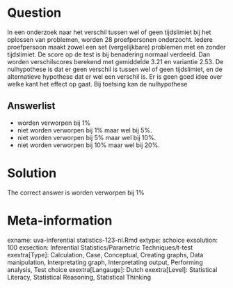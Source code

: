 Question
========

In een onderzoek naar het verschil tussen wel of geen tijdslimiet bij het oplossen van problemen, worden 28 proefpersonen onderzocht. Iedere proefpersoon maakt zowel een set (vergelijkbare) problemen met en zonder tijdslimiet. De score op de test is bij benadering normaal verdeeld. Dan worden verschilscores berekend met gemiddelde 3.21 en variantie 2.53. De nulhypothese is dat er geen verschil is tussen wel of geen tijdslimiet, en de alternatieve hypothese dat er wel een verschil is. Er is geen goed idee over welke kant het effect op gaat. Bij toetsing kan de nulhypothese 

Answerlist
----------
* worden verworpen bij 1%
* niet worden verworpen bij 1% maar wel bij 5%.
* niet worden verworpen bij 5% maar wel bij 10%.
* niet worden verworpen bij 10% maar wel bij 20%.

Solution
========

The correct answer is  worden verworpen bij 1% 

Meta-information
================
exname: uva-inferential statistics-123-nl.Rmd 
extype: schoice 
exsolution: 100 
exsection: Inferential Statistics/Parametric Techniques/t-test
exextra[Type]: Calculation, Case, Conceptual, Creating graphs, Data manipulation, Interpretating graph, Interpretating output, Performing analysis, Test choice 
exextra[Langauge]: Dutch 
exextra[Level]: Statistical Literacy, Statistical Reasoning, Statistical Thinking 
